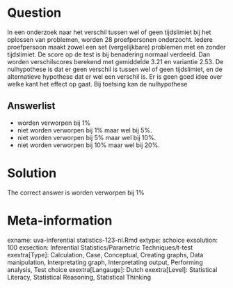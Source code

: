 Question
========

In een onderzoek naar het verschil tussen wel of geen tijdslimiet bij het oplossen van problemen, worden 28 proefpersonen onderzocht. Iedere proefpersoon maakt zowel een set (vergelijkbare) problemen met en zonder tijdslimiet. De score op de test is bij benadering normaal verdeeld. Dan worden verschilscores berekend met gemiddelde 3.21 en variantie 2.53. De nulhypothese is dat er geen verschil is tussen wel of geen tijdslimiet, en de alternatieve hypothese dat er wel een verschil is. Er is geen goed idee over welke kant het effect op gaat. Bij toetsing kan de nulhypothese 

Answerlist
----------
* worden verworpen bij 1%
* niet worden verworpen bij 1% maar wel bij 5%.
* niet worden verworpen bij 5% maar wel bij 10%.
* niet worden verworpen bij 10% maar wel bij 20%.

Solution
========

The correct answer is  worden verworpen bij 1% 

Meta-information
================
exname: uva-inferential statistics-123-nl.Rmd 
extype: schoice 
exsolution: 100 
exsection: Inferential Statistics/Parametric Techniques/t-test
exextra[Type]: Calculation, Case, Conceptual, Creating graphs, Data manipulation, Interpretating graph, Interpretating output, Performing analysis, Test choice 
exextra[Langauge]: Dutch 
exextra[Level]: Statistical Literacy, Statistical Reasoning, Statistical Thinking 
